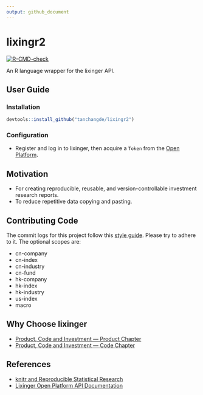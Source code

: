 ```yaml
---
output: github_document
---
```


# lixingr2

[![R-CMD-check](https://github.com/tanchangde/lixingr2/actions/workflows/R-CMD-check.yaml/badge.svg)](https://github.com/tanchangde/lixingr2/actions/workflows/R-CMD-check.yaml)

An R language wrapper for the lixinger API.

## User Guide

### Installation

```r
devtools::install_github("tanchangde/lixingr2")
```

### Configuration

-   Register and log in to lixinger, then acquire a `Token` from the [Open Platform](https://www.lixinger.com/open/api/token).

## Motivation

-   For creating reproducible, reusable, and version-controllable investment research reports.
-   To reduce repetitive data copying and pasting.

## Contributing Code

The commit logs for this project follow this [style guide](https://www.conventionalcommits.org/en/v1.0.0/). Please try to adhere to it. The optional scopes are:

- cn-company
- cn-index
- cn-industry
- cn-fund
- hk-company
- hk-index
- hk-industry
- us-index
- macro

## Why Choose lixinger

-   [Product, Code and Investment — Product Chapter](https://www.lixinger.com/marketing/about-us-product)
-   [Product, Code and Investment — Code Chapter](https://www.lixinger.com/marketing/about-us-coding)

## References

-   [knitr and Reproducible Statistical Research](https://cosx.org/2012/06/reproducible-research-with-knitr/)
-   [Lixinger Open Platform API Documentation](https://www.lixinger.com/open/api/doc)
